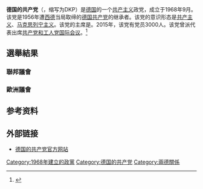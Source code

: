 {{擴充|time=2014-12-27}}

{{not|德国共产党|德国共产党 (1990年)}}
{{Other uses|德国共产党 (消歧义)}}
{{Infobox political party
|country = 德国
|name = 德国的共产党
|native_name = Deutsche Kommunistische Partei
|party_logo = [[File:Deutsche_Kommunistische_Partei_Logo.svg|180px]]
|colorcode = {{Party meta/color/德国的Kommunistische党}}
|前身 = [[德国共产党|德国共产党]]
|主席 = {{le|帕特里克·科波勒|Patrik Köbele}}
|leader2_title = 副主席
|leader2_name  = 韦拉·里希特
|leader3_title = 名誉主席
|leader3_name  = {{le|马克斯·雷曼|Max Reimann}}
|foundation = 1968年9月
|ideology = [[共产主义|共产主义]]<br>[[马克思列宁主义|马克思列宁主义]]
|position = [[左翼|左翼]]至[[极左翼|极左翼]]
|international = [[共产党和工人党国际会议|共产党和工人党国际会议]]<br>[[国际共产主义研讨会|国际共产主义研讨会]]
|欧洲组织=[[欧洲左翼党|欧洲左翼党]]（观察员）（2016年以前）<br>[[欧洲反资本主义左翼|欧洲反资本主义左翼]]
|membership_year = 2019年
|membership = 2850
|colours = [[红色|红色]]
|headquarters = [[埃森|埃森]]
|newspaper = 《{{le|我们的时代|Unsere Zeit}}》
|youth_wing = [[社会主义德国工人青年|社会主义德国工人青年]]
|website = http://www.dkp.de/
}}
{{共产党}}
'''德国的共产党'''（{{lang-de|Deutsche Kommunistische Partei}}，缩写为DKP）是[[德国|德国]]的一个[[共产主义|共产主义]]政党，成立于1968年9月。该党是1956年遭[[西德|西德]]当局取缔的[[德国共产党|德国共产党]]的继承者。该党的意识形态是[[共产主义|共产主义]]、[[马克思列宁主义|马克思列宁主义]]。该党的主席是{{le|帕特里克·科波勒|Patrik Köbele}}。2015年，该党有党员3000人。该党曾派代表出席[[共产党和工人党国际会议|共产党和工人党国际会议]]。<ref>{{Cite web |url=http://www.fmprc.gov.cn/web/gjhdq_676201/gj_676203/oz_678770/1206_679086/1206x0_679088/ |title=德国国家概况 |accessdate=2016-05-03 |archive-date=2015-11-21 |archive-url=https://web.archive.org/web/20151121121900/http://www.fmprc.gov.cn/web/gjhdq_676201/gj_676203/oz_678770/1206_679086/1206x0_679088/ |dead-url=no }}</ref>

== 選舉結果 ==
=== 聯邦議會 ===
=== 歐洲議會 ===
==参考资料==
{{reflist}}

== 外部链接 ==
* [http://www.dkp.de/ 德国的共产党官方网站]{{Wayback|url=http://www.dkp.de/ |date=19980203174917 }}

{{德国政党}}
{{欧洲的共产党}}
{{欧洲左翼党}}
{{Authority control}}

[[Category:1968年建立的政黨|Category:1968年建立的政黨]]
[[Category:德国的共产党|Category:德国的共产党]]
[[Category:兩德關係|Category:兩德關係]]